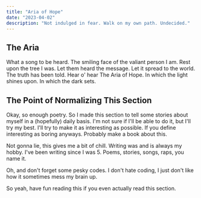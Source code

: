 ```yaml
---
title: "Aria of Hope"
date: "2023-04-02"
description: "Not indulged in fear. Walk on my own path. Undecided."
---
```


## The Aria

What a song to be heard. The smiling face of the valiant person I am. Rest upon the tree I was.
Let them heard the message. Let it spread to the world. The truth has been told.
Hear o' hear The Aria of Hope. In which the light shines upon. In which the dark sets.

## The Point of Normalizing This Section

Okay, so enough poetry. So I made this section to tell some stories about myself in a (hopefully)
daily basis. I'm not sure if I'll be able to do it, but I'll try my best. I'll try to make it as
interesting as possible. If you define interesting as boring anyways. Probably make a book about this.

Not gonna lie, this gives me a bit of chill. Writing was and is always my hobby. I've been writing
since I was 5. Poems, stories, songs, raps, you name it.

Oh, and don't forget some pesky codes. I don't hate coding, I just don't like how it sometimes mess
my brain up.

So yeah, have fun reading this if you even actually read this section.
